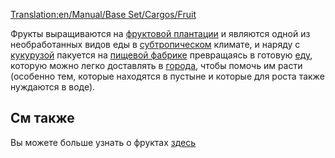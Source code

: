 [[Translation:en/Manual/Base Set/Cargos/Fruit]]

{{ru/Груз|название=Фрукты
|изображение=en/Fruit.png|производит=[[ru/Manual/Base Set/Industries/Фруктовая плантация|Фруктовая плантация]]
|принимает=[[ru/Manual/Base Set/Industries/Пищевая фабрика|Пищевая фабрика]]
}}

Фрукты выращиваются на [[ru/Manual/Base Set/Industries/Фруктовая плантация|фруктовой плантации]] и являются одной из необработанных видов еды в [[ru/Manual/Климат#Субтропический|субтропическом]] климате, и наряду с [[ru/Manual/Base Set/Cargos/Кукуруза|кукурузой]] пакуется на [[ru/Manual/Base Set/Industries/Пищевая фабрика|пищевой фабрике]]
превращаясь в готовую [[ru/Manual/Base Set/Cargos/Еда|еду]], которую можно легко доставлять в [[ru/Manual/Город|города]], чтобы помочь им расти (особенно тем, которые находятся в пустыне и которые для роста также нуждаются в воде).

==См также==

Вы можете больше узнать о фруктах [http://ru.wikipedia.org/wiki/%D0%A4%D1%80%D1%83%D0%BA%D1%82 здесь]